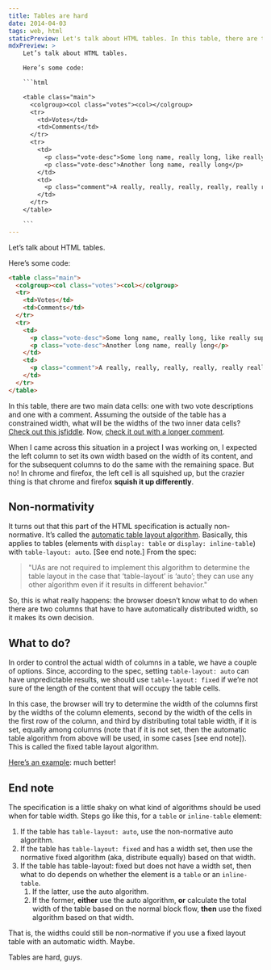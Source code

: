 ```yaml
---
title: Tables are hard
date: 2014-04-03
tags: web, html
staticPreview: Let's talk about HTML tables. In this table, there are two main data cells, one with two vote descriptions and one with a comment. Assuming the outside of the table has a constrained width...
mdxPreview: >
    Let’s talk about HTML tables.

    Here’s some code:

    ```html

    <table class="main">
      <colgroup><col class="votes"><col></colgroup>
      <tr>
        <td>Votes</td>
        <td>Comments</td>
      </tr>
      <tr>
        <td>
          <p class="vote-desc">Some long name, really long, like really super long</p>
          <p class="vote-desc">Another long name, really long</p>
        </td>
        <td>
          <p class="comment">A really, really, really, really, really really really really really, really long comment.</p>
        </td>
      </tr>
    </table>

    ```
---
```

Let’s talk about HTML tables.

Here’s some code:

```html
<table class="main">
  <colgroup><col class="votes"><col></colgroup>
  <tr>
    <td>Votes</td>
    <td>Comments</td>
  </tr>
  <tr>
    <td>
      <p class="vote-desc">Some long name, really long, like really super long</p>
      <p class="vote-desc">Another long name, really long</p>
    </td>
    <td>
      <p class="comment">A really, really, really, really, really really really really really, really long comment.</p>
    </td>
  </tr>
</table>
```

In this table, there are two main data cells: one with two vote descriptions and one with a comment. Assuming the outside of the table has a constrained width, what will be the widths of the two inner data cells? [Check out this jsfiddle](http://jsfiddle.net/R3AKT/1/). Now, [check it out with a longer comment](http://jsfiddle.net/8vzRb/1/).

When I came across this situation in a project I was working on, I expected the left column to set its own width based on the width of its content, and for the subsequent columns to do the same with the remaining space. But no! In chrome and firefox, the left cell is all squished up, but the crazier thing is that chrome and firefox **squish it up differently**.

## Non-normativity
It turns out that this part of the HTML specification is actually non-normative. It’s called the [automatic table layout algorithm](https://www.w3.org/TR/CSS21/tables.html#auto-table-layout). Basically, this applies to tables (elements with `display: table` or `display: inline-table`) with `table-layout: auto`. [See end note.] From the spec:

> "UAs are not required to implement this algorithm to determine the table layout in the case that ‘table-layout’ is ‘auto’; they can use any other algorithm even if it results in different behavior."

So, this is what really happens: the browser doesn’t know what to do when there are two columns that have to have automatically distributed width, so it makes its own decision.

## What to do?
In order to control the actual width of columns in a table, we have a couple of options. Since, according to the spec, setting `table-layout: auto` can have unpredictable results, we should use `table-layout: fixed` if we’re not sure of the length of the content that will occupy the table cells.

In this case, the browser will try to determine the width of the columns first by the widths of the column elements, second by the width of the cells in the first row of the column, and third by distributing total table width, if it is set, equally among columns (note that if it is not set, then the automatic table algorithm from above will be used, in some cases [see end note]). This is called the fixed table layout algorithm.

[Here’s an example](http://jsfiddle.net/8vzRb/7/): much better!
 
## End note
The specification is a little shaky on what kind of algorithms should be used when for table width. Steps go like this, for a `table` or `inline-table` element:

1. If the table has `table-layout: auto`, use the non-normative auto algorithm.
2. If the table has `table-layout: fixed` and has a width set, then use the normative fixed algorithm (aka, distribute equally) based on that width.
3. If the table has table-layout: fixed but does not have a width set, then what to do depends on whether the element is a `table` or an `inline-table`.
    1. If the latter, use the auto algorithm.
    2. If the former, **either** use the auto algorithm, **or** calculate the total width of the table based on the normal block flow, **then** use the fixed algorithm based on that width.

That is, the widths could still be non-normative if you use a fixed layout table with an automatic width. Maybe.

Tables are hard, guys.
